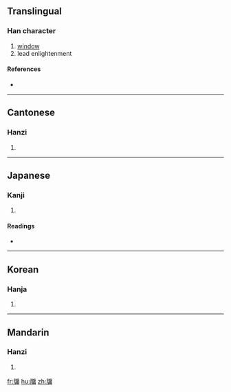 ==Translingual==

===Han character===
{{Han char|rn=91|rad=片|as=11|sn=15|four=2002<sub>7</sub>|canj=中中竹尸月 (LLHSB), 中中戈尸月 (LLISB), 中弓竹尸月 (LNHSB), 中弓戈尸月 (LNISB)}}

# [[window]]
# lead enlightenment

====References====
* {{Han ref|kx=0694.180|dkj=19890|dj=1107.240|hdz=32020.090|uh=7256|ud=29270|bh=BCF8|bd=48376}}

----

==Cantonese==

===Hanzi===
{{yue-hanzi|jyut=|y=yau5}}

# {{defn|Cantonese|sort=片11}}

----

==Japanese==

===Kanji===
{{ja-kanji|grade=|rs=片11}}

# {{defn|Japanese|sort=片11}}

====Readings====
* {{ja-readings|on=[[ゆう]] (yū), [[ゆ]] (yu)|kun=[[まど]] (mado)}}

----

==Korean==

===Hanja===
{{ko-hanja|hangeul=유|eumhun=|rv=yu|mr=yu|y=yu}}

# {{defn|Korean|sort=片11}}

----

==Mandarin==

===Hanzi===
{{cmn-hanzi|pin=[[yà]] ([[ya4]]), [[yǒu]] ([[you3]])|wg=ya<sup>4</sup>, yu<sup>3</sup>}}

# {{defn|Mandarin|sort=片11}}

[[fr:牖]]
[[hu:牖]]
[[zh:牖]]